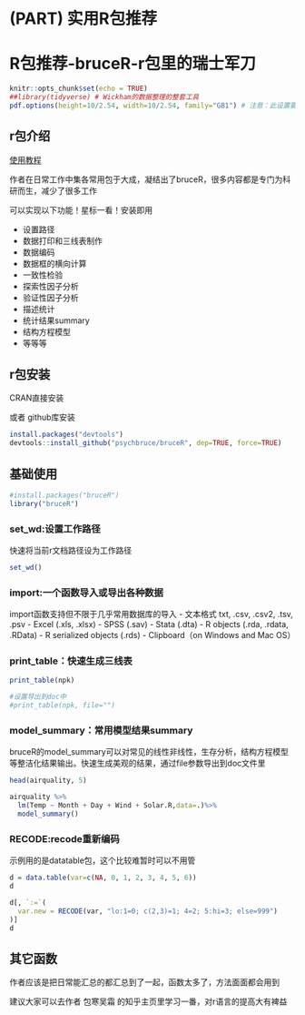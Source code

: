 # (PART) 实用R包推荐 {-}


# R包推荐-bruceR-r包里的瑞士军刀

```r
knitr::opts_chunk$set(echo = TRUE)
##library(tidyverse) # Wickham的数据整理的整套工具
pdf.options(height=10/2.54, width=10/2.54, family="GB1") # 注意：此设置要放在最后
```

## r包介绍

[使用教程](https://zhuanlan.zhihu.com/p/281150493)

作者在日常工作中集各常用包于大成，凝结出了bruceR，很多内容都是专门为科研而生，减少了很多工作

可以实现以下功能！星标一看！安装即用

- 设置路径
- 数据打印和三线表制作
- 数据编码
- 数据框的横向计算
- 一致性检验
- 探索性因子分析
- 验证性因子分析
- 描述统计
- 统计结果summary
- 结构方程模型
- 等等等

## r包安装

CRAN直接安装

或者 github库安装

```r
install.packages("devtools")
devtools::install_github("psychbruce/bruceR", dep=TRUE, force=TRUE)
```

## 基础使用

```r
#install.packages("bruceR")
library("bruceR")
```

### set_wd:设置工作路径

快速将当前r文档路径设为工作路径

```r
set_wd()
```

### import:一个函数导入或导出各种数据

import函数支持但不限于几乎常用数据库的导入
- 文本格式 txt, .csv, .csv2, .tsv, .psv 
- Excel (.xls, .xlsx)
- SPSS (.sav)
- Stata (.dta)
- R objects (.rda, .rdata, .RData)
- R serialized objects (.rds)
- Clipboard（on Windows and Mac OS）

### print_table：快速生成三线表

```r
print_table(npk)

#设置导出到doc中
#print_table(npk, file="")
```

### model_summary：常用模型结果summary

bruceR的model_summary可以对常见的线性非线性，生存分析，结构方程模型等整洁化结果输出。快速生成美观的结果，通过file参数导出到doc文件里

```r
head(airquality, 5)

airquality %>% 
  lm(Temp ~ Month + Day + Wind + Solar.R,data=.)%>% 
  model_summary()


```

### RECODE:recode重新编码

示例用的是datatable包，这个比较难暂时可以不用管

```r
d = data.table(var=c(NA, 0, 1, 2, 3, 4, 5, 6))
d

d[, `:=`(
  var.new = RECODE(var, "lo:1=0; c(2,3)=1; 4=2; 5:hi=3; else=999")
)]
d
```



## 其它函数

作者应该是把日常能汇总的都汇总到了一起，函数太多了，方法面面都会用到

建议大家可以去作者 包寒吴霜 的知乎主页里学习一番，对r语言的提高大有裨益